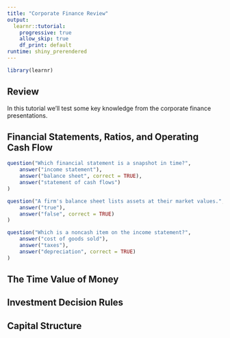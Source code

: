 ```yaml
---
title: "Corporate Finance Review"
output: 
  learnr::tutorial:
    progressive: true
    allow_skip: true
    df_print: default
runtime: shiny_prerendered
---
```


```r
library(learnr)
```


## Review

In this tutorial we'll test some key knowledge from the corporate finance presentations. 

## Financial Statements, Ratios, and Operating Cash Flow


```r
question("Which financial statement is a snapshot in time?", 
    answer("income statement"),
    answer("balance sheet", correct = TRUE),
    answer("statement of cash flows")
)
```


```r
question("A firm's balance sheet lists assets at their market values.",
    answer("true"),
    answer("false", correct = TRUE)
)
```

```r
question("Which is a noncash item on the income statement?",
    answer("cost of goods sold"),
    answer("taxes"),
    answer("depreciation", correct = TRUE)
)
```



## The Time Value of Money


## Investment Decision Rules


## Capital Structure






